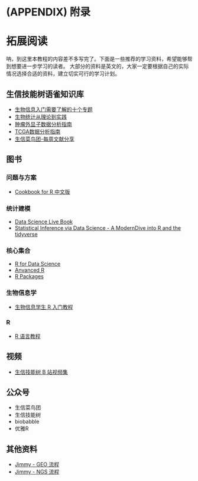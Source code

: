 \cleardoublepage 

# (APPENDIX) 附录 {-}

# 拓展阅读 {#expand-reading}

呐，到这里本教程的内容差不多写完了。下面是一些推荐的学习资料，希望能够帮到想要进一步学习的读者。
大部分的资料是英文的，大家一定要根据自己的实际情况选择合适的资料，建立切实可行的学习计划。

## 生信技能树语雀知识库

- [生物信息入门需要了解的十个专题](https://www.yuque.com/biotrainee/org3dm)
- [生物统计从理论到实践](https://www.yuque.com/biotrainee/biostat)
- [肿瘤外显子数据分析指南](https://www.yuque.com/biotrainee/wes)
- [TCGA数据分析指南](https://www.yuque.com/biotrainee/tcga)
- [生信菜鸟团-每周文献分享](https://www.yuque.com/biotrainee/weeklypaper)

## 图书

### 问题与方案

- [Cookbook for R 中文版](https://openbiox.github.io/Cookbook-for-R-Chinese/)

### 统计建模

- [Data Science Live Book](https://livebook.datascienceheroes.com/)
- [Statistical Inference via Data Science - A ModernDive into R and the tidyverse](https://moderndive.com/)

### 核心集合

- [R for Data Science](https://r4ds.had.co.nz/)
- [Anvanced R](https://adv-r.hadley.nz/)
- [R Packages](https://r-pkgs.org/)

### 生物信息学

- [生物信息学生 R 入门教程](http://qiubio.com/new/book/)

### R

- [R 语言教程](http://www.math.pku.edu.cn/teachers/lidf/docs/Rbook/html/_Rbook/index.html)

## 视频

- [生信技能树 B 站视频集](https://space.bilibili.com/338686099)

## 公众号

- 生信菜鸟团
- 生信技能树
- biobabble
- 优雅R

## 其他资料

- [Jimmy - GEO 流程](https://github.com/jmzeng1314/GEO)
- [Jimmy - NGS 流程](https://github.com/jmzeng1314/NGS-pipeline)